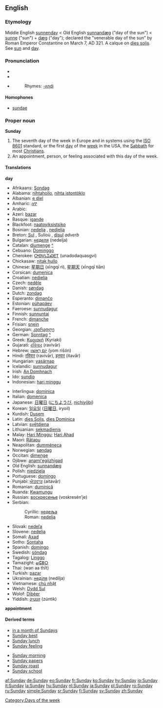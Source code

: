 ==English==

===Etymology===
Middle English [[sunnenday]] < Old English [[sunnandæg]] ("day of the sun") < [[sunne]] ("sun") + [[dæg]] ("day"); declared the "venerable day of the sun" by Roman Emperor Constantine on March 7, AD 321. A calque on [[dies solis]]. See [[sun]] and [[day]].

===Pronunciation===
*{{SAMPA|/"sVndeI/, /"sVndi/}}
*{{IPA|/ˈsʌndeɪ/, /ˈsʌndi/}}
*{{audio|en-us-Sunday.ogg|Audio (US)}}
*:Rhymes: [[Rhymes:English:-ʌndi|-ʌndi]]

====Homophones====
*[[sundae]]

===Proper noun===
'''Sunday'''

#The seventh day of the week in Europe and in systems using the [[w:ISO 8601|ISO 8601]] standard, or the first [[day]] of the [[week]] in the USA, the [[Sabbath]] for most [[Christian]]s.
#An appointment, person, or feeling associated with this day of the week.

====Translations====
'''day'''
{{top}}
*Afrikaans: [[Sondag]]
*Alabama: [[nihtahollo]], [[nihta istontòklo]]
*Albanian: [[e diel]]
*Amharic: [[ሰኞ]]
*Arabic: {{ARchar|[[الاحد|الأحد]]}} {{Unicode|(al-’á:ħad)}} {{f}}
*Azeri: [[bazar]]
*Basque: [[igande]]
*Blackfoot: [[naatoyiksistsiko]]
*Bosnian: [[nedelja#Bosnian|nedelja]] {{f}}, [[nedjelja#Bosnian|nedjelja]] {{f}}
*Breton: [[Sul]] {{m}}, Sulioù {{p}}, [[disul]] ''adverb''
*Bulgarian: [[неделя]] (nedelja) {{f}}
*Catalan: [[diumenge]] {{m}} [[:ca:diumenge|^]]
*Cebuano: [[Dominggo]]
*Cherokee: [[ᎤᎾᏙᏓᏆᏍᎬᎢ]] (unadodaquasgvi)
*Chickasaw: [[nitak hullo]]
*Chinese: [[星期日]] (xīngqī rì), [[星期天]] (xīngqī tiān)
*Corsican: [[dumenica]]
*Croatian: [[nedjelja#Croatian|nedjelja]] {{f}}
*Czech: [[neděle]] {{f}}
*Danish: [[søndag]]
*Dutch: [[zondag]] {{m}}
*Esperanto: [[dimanĉo]]
*Estonian: [[pühapäev]]
*Faeroese: [[sunnudagur]] {{m}}
*Finnish: [[sunnuntai]]
*French: [[dimanche]] {{m}}
*Frisian: [[snein]]
*Georgian: [[კვირადღე]] {{IPAchar|(kviradǧe)}}
*German: [[Sonntag]] {{m}} [[:de:Sonntag|^]]
*Greek: [[Κυριακή]] (Kyriakí) {{f}}
*Gujarati: [[રવિવાર]] (ravivār)
*Hebrew: [[יום ראשון|יוֹם רִאשׁוֹן]] {{m}} (yom rišón)
*Hindi: [[रविवार]] (ravivār), [[इतवार]] (itavār)
*Hungarian: [[vasárnap]]
*Icelandic: [[sunnudagur]] {{m}}
*Irish: [[An Domhnach]]
*Ido: [[sundio]]
*Indonesian: [[hari minggu]]
{{mid}}
*Interlingua: [[dominica]]
*Italian: [[domenica]] {{f}}
*Japanese: [[日曜日]] ([[にちようび]], [[nichiyōbi]])
*Korean: [[일요일]] ([[日曜日]], iryoil)
*Kurdish: [[Dusem]]
*Latin: [[dies Solis]], [[dies Dominica]]
*Latvian: [[svētdiena]]
*Lithuanian: [[sekmadienis]]
*Malay: [[Hari Minggu]]; [[Hari Ahad]]
*Maori: [[Rātapu]]
*Neapolitan: [[dumméneca]]
*Norwegian: [[søndag]]
*Occitan: [[dimenge]] {{m}}
*Ojibwe: [[anami'egiizhigad]]
*Old English: [[sunnandæg]] {{m}}
*Polish: [[niedziela]]
*Portuguese: [[domingo]]
*Punjabi: [[ਐਤਵਾਰ]] (aitavār)
*Romanian: [[duminică]] {{f}}
*Ruanda: [[Kwamungu]]
*Russian: [[воскресенье]] (voskresén’je) {{n}}
*Serbian:
*:Cyrillic: [[недеља#Serbian|недеља]] {{f}}
*:Roman: [[nedelja#Serbian|nedelja]] {{f}}
*Slovak: [[nedeľa]] {{f}}
*Slovene: [[nedelja]] {{f}}
*Somali: [[Axad]]
*Sotho: [[Sontaha]]
*Spanish: [[domingo]] {{m}}
*Swedish: [[söndag]]
*Tagalog: [[Linggo]]
*Tamazight: [[ⴰⵛⴻⵔ]]
*Thai: {{THchar|[[วันอาทิตย์]]}} (wan aa thīt)
*Turkish: [[pazar]]
*Ukrainian: [[неділя]] (nedílja) {{f}}
*Vietnamese: [[chủ nhật]]
*Welsh: [[Dydd Sul]]
*Wolof: [[Dibéer]]
*Yiddish: [[זונטיק]] (zúntik)
{{bottom}}

'''appointment'''
{{top}}
{{mid}}
{{bottom}}

====Derived terms====
{{top}}
*[[in a month of Sundays]]
*[[Sunday best]]
*[[Sunday lunch]]
*[[Sunday feeling]]
{{mid}}
*[[Sunday morning]]
*[[Sunday papers]]
*[[Sunday roast]]
*[[Sunday school]]
{{bottom}}

[[Category:Days of the week]]

[[af:Sunday]]
[[de:Sunday]]
[[eo:Sunday]]
[[fr:Sunday]]
[[ko:Sunday]]
[[hy:Sunday]]
[[io:Sunday]]
[[it:Sunday]]
[[la:Sunday]]
[[hu:Sunday]]
[[nl:Sunday]]
[[ja:Sunday]]
[[pl:Sunday]]
[[ro:Sunday]]
[[ru:Sunday]]
[[simple:Sunday]]
[[sr:Sunday]]
[[fi:Sunday]]
[[sv:Sunday]]
[[zh:Sunday]]